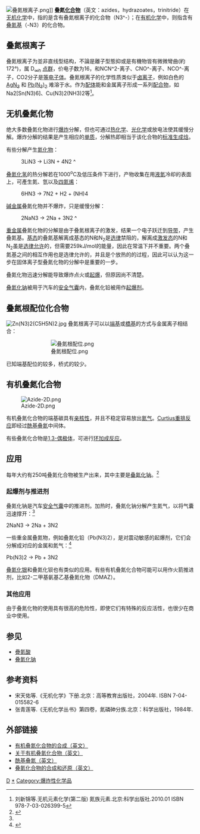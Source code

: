 [[File:叠氮根离子.png|right]]]]
'''叠氮[[化合物|化合物]]'''（英文：azides，hydrazoates，trinitride）在[[无机化学|无机化学]]中，指的是含有叠氮根离子的化合物（<chem>N3^-</chem>）；在[[有机化学|有机化学]]中，则指含有[[叠氮基|叠氮基]]（<chem>-N3</chem>）的化合物。

==叠氮根离子==
叠氮根离子为並非直线型结构，不論是離子型態抑或是有機物皆有微微彎曲(約172°)，属 <math>\text{D}_{\infty \text{h}}</math> [[点群|点群]]，价电子数为16，和<chem>NCN^2-</chem>离子、<chem>CNO^-</chem>离子、<chem>NCO^-</chem>离子，<chem>CO2</chem>分子是[[等电子体|等电子体]]。叠氮根离子的化学性质类似于[[卤离子|卤离子]]，例如白色的 [[叠氮化银|AgN<sub>3</sub>]] 和 [[叠氮化铅|Pb(N<sub>3</sub>)<sub>2</sub>]] 难溶于水。作为[[配体|配体]]能和金属离子形成一系列[[配合物|配合物]]，如<chem>Na2[Sn(N3)6]</chem>、<chem>Cu(N3)2(NH3)2</chem>等<ref>刘新锦等.无机元素化学(第二版) 氮族元素.北京:科学出版社.2010.01 ISBN 978-7-03-026399-5</ref>。

==无机叠氮化物==
绝大多数叠氮化物进行[[爆炸|爆炸]]分解，但也可通过[[热化学|热化学]]、[[光化学|光化学]]或放电法使其缓慢分解。爆炸分解的结果是产生相应的[[单质|单质]]，分解热即相当于该化合物的[[标准生成焓|标准生成焓]]。

有些分解产生[[氮化物|氮化物]]：
:<chem>3LiN3 -> Li3N + 4N2 ^</chem>

[[叠氮化氢|叠氮化氢]]的热分解若在1000<sup>o</sup>C及低压条件下进行，产物收集在用[[液氮|液氮]]冷却的表面上，可產生氮、氫以及[[四氮烯|四氮烯]]：
:<chem>6HN3 -> 7N2 + H2 + (NH)4</chem>

[[碱金属|碱金属]]叠氮化物并不爆炸，只是缓慢分解：
:<chem>2NaN3 -> 2Na + 3N2 ^</chem>

[[重金属|重金属]]叠氮化物的分解是由于叠氮根离子的激发，结果一个电子跃迁到[[导带|导带]]，产生叠氮基。[[基态|基态]]的叠氮基解离成基态的N和N<sub>2</sub>是[[选律|选律]]禁阻的，解离成[[激发态|激发态]]的N和N<sub>2</sub>虽是[[选律允许|选律允许]]的，但需要259kJ/mol的能量，因此在常温下并不重要。两个叠氮基之间的相互作用也是选律允许的，并且是个放热的的过程，因此可以认为这一步在固体离子型叠氮化物的分解中是重要的一步。

叠氮化物迅速分解能导致爆炸点火或[[起爆|起爆]]，但原因尚不清楚。

[[叠氮化钠|叠氮化钠]]被用于汽车的[[安全气囊|安全气囊]]内，叠氮化铅被用作[[起爆剂|起爆剂]]。

==叠氮根配位化合物==
[[File:Zn(N3)2(C5H5N)2.jpg|thumb]]
叠氮根离子可以以[[端基|端基]]或[[橋接配體|橋基]]的方式与金属离子相结合：
::[[File:叠氮根配位.png|center]]

已知端基配位的较多，桥式的较少。

==有机叠氮化合物==
[[File:Azide-2D.png|right]]

有机叠氮化合物的端基碳具有[[亲核性|亲核性]]，并且不稳定容易放出[[氮气|氮气]]。[[Curtius重排反应|Curtius重排反应]]即经过[[酰基叠氮|酰基叠氮]]中间体。

有些叠氮化合物是[[1,3-偶极体|1,3-偶极体]]，可进行[[环加成反应|环加成反应]]。

== 应用 ==
每年大约有250吨叠氮化合物被生产出来，其中主要是[[叠氮化钠|叠氮化钠]]。<ref name=":0">{{Cite book|chapter=Hydrazoic Acid and Azides|title=Ullmann's Encyclopedia of Industrial Chemistry|url=http://doi.wiley.com/10.1002/14356007.a13_193|publisher=Wiley-VCH Verlag GmbH & Co. KGaA|date=2000-06-15|location=Weinheim, Germany|isbn=978-3-527-30673-2|pages=a13_193|doi=10.1002/14356007.a13_193|language=en|first=Horst H.|last=Jobelius|first2=Hans-Dieter|last2=Scharff|editor-last=Wiley-VCH Verlag GmbH & Co. KGaA}}</ref>

=== 起爆剂与推进剂 ===
叠氮化钠是汽车[[安全气囊|安全气囊]]中的推进剂。加热时，叠氮化钠分解产生氮气，以将气囊迅速撑开：<ref name=":0" />

<chem>2NaN3 -> 2Na + 3N2</chem>

一些重金属叠氮物，例如叠氮化铅（<chem>Pb(N3)2</chem>），是对震动敏感的起爆剂，它们会分解成对应的金属和氮气：<ref>{{Cite book|title=Inorganic Chemistry (Fifth Edition)|last=Shriver and Atkins|first=|publisher=W. H. Freeman and Company|year=|isbn=|location=New York|pages=382}}</ref>

<chem>Pb(N3)2 -> Pb + 3N2</chem>

[[叠氮化银|叠氮化银]]和叠氮化钡也有类似的应用。有些有机叠氮化合物可能可以用作火箭推进剂，比如2-二甲基氨基乙基叠氮化物（DMAZ）。

=== 其他应用 ===
由于叠氮化物的使用具有很高的危险性，即使它们有特殊的反应活性，也很少在商业中使用。

==参见==
*[[疊氮酸|疊氮酸]]
*[[叠氮化钠|叠氮化钠]]

==参考资料==
<references />
<div class="references-small">
*宋天佑等.《无机化学》下册.北京：高等教育出版社，2004年. ISBN 7-04-015582-6
*张青莲等.《无机化学丛书》第四卷，氮磷砷分族.北京：科学出版社，1984年.
</div>

==外部链接==
*[https://www.organic-chemistry.org/synthesis/C1N/azides/index.shtm 有机叠氮化合物的合成（英文）]{{Wayback|url=https://www.organic-chemistry.org/synthesis/C1N/azides/index.shtm |date=20180803014717 }}
*[http://www.ehs.ucsb.edu/units/labsfty/labrsc/factsheets/Azides_FS26.pdf 关于有机叠氮化合物（英文）]{{Wayback|url=http://www.ehs.ucsb.edu/units/labsfty/labrsc/factsheets/Azides_FS26.pdf |date=20071010210026 }}
*[http://pubs.acs.org/cgi-bin/abstract.cgi/joceah/asap/abs/jo070162e.html 酰基叠氮（英文）]{{Wayback|url=http://pubs.acs.org/cgi-bin/abstract.cgi/joceah/asap/abs/jo070162e.html |date=20071205134539 }}
*[http://designer-drugs.com/pte/12.162.180.114/dcd/chemistry/azide.rxns.html 叠氮化合物的合成和还原（英文）]{{Wayback|url=http://designer-drugs.com/pte/12.162.180.114/dcd/chemistry/azide.rxns.html |date=20080201074013 }}

{{氮化合物}}

[[Category:官能团|D]]
[[Category:叠氮化合物|*]]
[[Category:爆炸性化学品|Category:爆炸性化学品]]